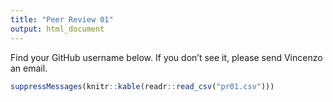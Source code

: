 ```yaml
---
title: "Peer Review 01"
output: html_document
---
```


Find your GitHub username below. If you don't see it, please send Vincenzo an email.

```r
suppressMessages(knitr::kable(readr::read_csv("pr01.csv")))
```